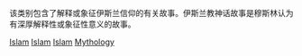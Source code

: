 该类别包含了解释或象征伊斯兰信仰的有关故事。伊斯兰教神话故事是穆斯林认为有深厚解释性或象征性意义的故事。

[[Category:亚伯拉罕诸教神话|Islam]]
[[Category:中東神話|Islam]]
[[Category:宗教神話|Islam]]
[[Category:伊斯蘭教信仰及教義|Mythology]]